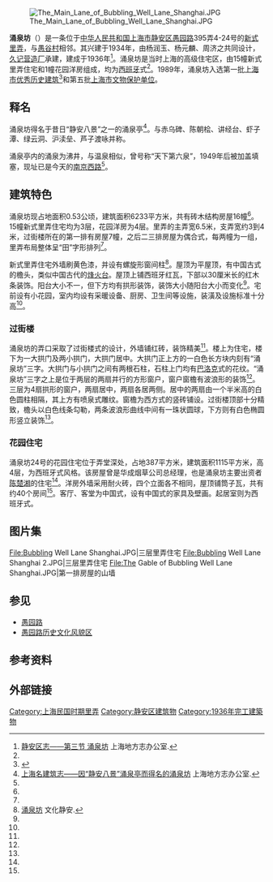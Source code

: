 {{Infobox Modern Building
|image             = Bubbling_well_lane.jpg
|caption           = 涌泉坊的过街楼
|name              = 涌泉坊
|location_town     = [[上海市|上海市]][[静安区|静安区]][[愚园路|愚园路]]395弄
|owner= 
|architect         = 杨润玉、杨元麟、周济之
|client            = [[久记营造厂|久记营造厂]]
|construction_start_date= 1934年
|completion_date   = 1936年
|cost              = 
|style             = 
}}
{{文物保护单位
| 级别 = 省级
| 省区市 = 上海市
| 名称 = 涌泉坊
| 图片 = [[File:20130905-涌泉坊.jpg|250px]]
| 编号 = 5-55
| 分类 = 近现代重要史迹及代表性建筑
| 时代 = 1936年
| 所在 = 上海市静安区
| 登录 = 1989年9月25日
}}
[[File:The_Main_Lane_of_Bubbling_Well_Lane_Shanghai.JPG|thumb]]

'''涌泉坊'''（'''{{lang-en|Bubbling Well Lane}}'''）是一条位于[[中华人民共和国|中华人民共和国]][[上海市|上海市]][[静安区|静安区]][[愚园路|愚园路]]395弄4-24号的[[里弄#新式里弄|新式里弄]]，与[[愚谷村|愚谷村]]相邻。其兴建于1934年，由杨润玉、杨元麟、周济之共同设计，[[久记营造厂|久记营造厂]]承建，建成于1936年<ref name="静安区">[http://www.shtong.gov.cn/newsite/node2/node4/node2249/node4412/node17436/node18415/node18427/userobject1ai6785.html 静安区志——第三节 涌泉坊] {{Wayback|url=http://www.shtong.gov.cn/newsite/node2/node4/node2249/node4412/node17436/node18415/node18427/userobject1ai6785.html |date=20160326135058 }} 上海地方志办公室.</ref>。涌泉坊是当时上海的高级住宅区，由15幢新式里弄住宅和1幢花园洋房组成，均为[[西班牙|西班牙]]式<ref name="静安区"/>。1989年，涌泉坊入选第一批[[上海市优秀历史建筑|上海市优秀历史建筑]]<ref>{{Cite book|title=静安历史文化图录|last=龚德庆，张仁良主编|publisher=上海：[[同济大学出版社|同济大学出版社]]|year=2011.01|isbn=978-7-5608-4364-3|pages=276-278}}</ref>和第五批[[上海市文物保护单位|上海市文物保护单位]]。

== 释名 ==
涌泉坊得名于昔日“静安八景”之一的涌泉亭<ref name="地方志">[http://www.shtong.gov.cn/newsite/node2/node71994/node81772/node81776/node81788/userobject1ai109105.html 上海名建筑志——因“静安八景”涌泉亭而得名的涌泉坊] {{Wayback|url=http://www.shtong.gov.cn/newsite/node2/node71994/node81772/node81776/node81788/userobject1ai109105.html |date=20180616182739 }} 上海地方志办公室.</ref>。与赤乌碑、陈朝桧、讲经台、虾子潭、绿云洞、沪渎垒、芦子渡咏并称。

涌泉亭内的涌泉为沸井，与温泉相似，曾号称“天下第六泉”，1949年后被加盖填塞，现址已是今天的[[南京西路_(上海市)|南京西路]]<ref name="地方志"/>。

== 建筑特色 ==
涌泉坊现占地面积0.53公顷，建筑面积6233平方米，共有砖木结构房屋16幢<ref name="静安区"/>。15幢新式里弄住宅均为3层，花园洋房为4层。里弄的主弄宽6.5米，支弄宽约3到4米，过街楼所在的第一排有房屋7幢，之后二三排房屋为偶合式，每两幢为一组，里弄布局整体呈“田”字形排列<ref name="静安区"/>。

新式里弄住宅外墙刷黄色漆，并设有螺旋形窗间柱<ref name="文化">[http://whj.jingan.gov.cn/content.aspx?id=979858498202 涌泉坊] {{Wayback|url=http://whj.jingan.gov.cn/content.aspx?id=979858498202 |date=20140222051454 }} 文化静安.</ref>。屋顶为平屋顶，有中国古式的檐头，类似中国古代的[[烽火台|烽火台]]。屋顶上铺西班牙红瓦，下部以30厘米长的红木条装饰。阳台大小不一，但下方均有拱形装饰，装饰大小随阳台大小而变化<ref name="地方志"/>。宅前设有小花园，室内均设有采暖设备、厨房、卫生间等设施，装潢及设施标准十分高<ref name="静安区"/>。

=== 过街楼 ===
涌泉坊的弄口采取了过街楼式的设计，外墙铺红砖，装饰精美<ref name="地方志"/>。楼上为住宅，楼下为一大拱门及两小拱门，大拱门居中。大拱门正上方的一白色长方块内刻有“涌泉坊”三字。大拱门与小拱门之间有两根石柱，石柱上门均有[[巴洛克|巴洛克]]式的花纹。“涌泉坊”三字之上是位于两层的两扇并行的方形窗户，窗户窗檐有波浪形的装饰<ref name="地方志"/>。三层为4扇拱形的窗户，两扇居中，两扇各居两侧。居中的两扇由一个半米高的白色圆柱相隔，其上方有喷泉式雕纹。窗檐为西方式的竖砖铺设。过街楼顶部十分精致，檐头以白色线条勾勒，两条波浪形曲线中间有一珠状圆球，下方则有白色椭圆形竖立装饰<ref name="地方志"/>。

=== 花园住宅 ===
涌泉坊24号的花园住宅位于弄堂深处，占地387平方米，建筑面积1115平方米，高4层，为西班牙式风格。该房屋曾是华成烟草公司总经理，也是涌泉坊主要出资者[[陈楚湘|陈楚湘]]的住宅<ref name="地方志"/>。洋房外墙采用耐火砖，四个立面各不相同，屋顶铺筒子瓦，共有约40个房间<ref name="静安区"/>。客厅、客堂为中国式，设有中国式的家具及壁画。起居室则为西班牙式。

== 图片集 ==
<gallery>
File:Bubbling Well Lane Shanghai.JPG|三层里弄住宅
File:Bubbling Well Lane Shanghai 2.JPG|三层里弄住宅
File:The Gable of Bubbling Well Lane Shanghai.JPG|第一排房屋的山墙
</gallery>
==参见==
*[[愚园路|愚园路]]
*[[愚园路历史文化风貌区|愚园路历史文化风貌区]]
== 参考资料 ==
{{reflist}}

== 外部链接 ==
{{Commonscat|Bubbling Well Lane, Shanghai}}

{{上海市第一批优秀历史建筑}}
{{上海市文物保护单位}}

[[Category:上海民国时期里弄|Category:上海民国时期里弄]]
[[Category:静安区建筑物|Category:静安区建筑物]]
[[Category:1936年完工建築物|Category:1936年完工建築物]]